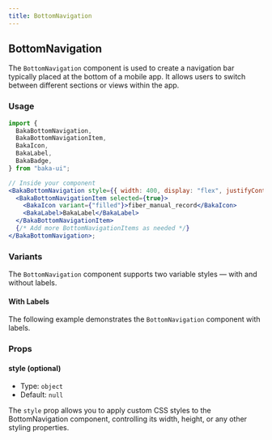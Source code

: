 ```yaml
---
title: BottomNavigation
---
```


## BottomNavigation

The `BottomNavigation` component is used to create a navigation bar typically placed at the bottom of a mobile app. It allows users to switch between different sections or views within the app.

<Demo src="/demos/material-you/navigation/bottom-navigation"/>

### Usage

```jsx
import {
  BakaBottomNavigation,
  BakaBottomNavigationItem,
  BakaIcon,
  BakaLabel,
  BakaBadge,
} from "baka-ui";

// Inside your component
<BakaBottomNavigation style={{ width: 400, display: "flex", justifyContent: "space-between" }}>
  <BakaBottomNavigationItem selected={true}>
    <BakaIcon variant={"filled"}>fiber_manual_record</BakaIcon>
    <BakaLabel>BakaLabel</BakaLabel>
  </BakaBottomNavigationItem>
  {/* Add more BottomNavigationItems as needed */}
</BakaBottomNavigation>;
```

### Variants

The `BottomNavigation` component supports two variable styles &mdash; with and without labels.

#### With Labels

The following example demonstrates the `BottomNavigation` component with labels.

<Demo src="/demos/material-you/navigation/bottom-navigation/labels"/>


### Props

#### style (optional)

- Type: `object`
- Default: `null`

The `style` prop allows you to apply custom CSS styles to the BottomNavigation component, controlling its width, height, or any other styling properties.
